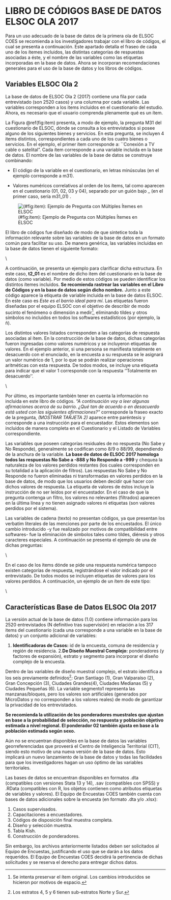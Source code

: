 # LIBRO DE CÓDIGOS BASE DE DATOS ELSOC OLA 2017

Para un uso adecuado de la base de datos de la primera ola de ELSOC COES se recomienda a los investigadores trabajar con el libro de códigos, el cual se presenta a continuación. Este apartado detalla el fraseo de cada uno de los ítemes incluidos, las distintas categorías de respuestas asociadas a éste, y el nombre de las variables como las etiquetas incorporadas en la base de datos. Ahora se incorporan recomendaciones generales para el uso de la base de datos y los libros de códigos.

## Variables ELSOC Ola 2

La base de datos de ELSOC Ola 2 (2017) contiene una fila por cada entrevistado (son 2520 casos) y una columna por cada variable. Las variables corresponden a los items incluidos en el cuestionario del estudio. Ahora, es necesario que el usuario comprenda plenamente qué es un ítem.

La Figura  \@ref(fig:item) presenta, a modo de ejemplo, la pregunta M31 del cuestionario de ELSOC, dónde se consulta a los entrevistados si posee alguno de los siguientes bienes y servicios. En esta pregunta, se incluyen 4 items distintos, correspondientes a cada uno de los cuatro bienes o servicios. En el ejemplo, el primer ítem corresponde a: ``Conexión a TV cable o satelital". Cada ítem corresponde a una variable incluida en la base de datos. El nombre de las variables de la base de datos se construye combinando:

- El código de la variable en el cuestionario, en letras minúsculas (en el ejemplo corresponde a m31).

- Valores numéricos correlativos al orden de los ítems, tal como aparecen en el cuestionario (01, 02, 03 y 04), separado por un guión bajo _ (en el primer caso, sería m31_01) .

![(#fig:item): Ejemplo de Pregunta con Múltiples Ítemes en ELSOC](/Users/Elisa/Documents/GitHub/Manuales-ELSOC/Imagenes/Figura_item.png)


El libro de códigos fue diseñado de modo de que sintetice toda la información relevante sobre las variables de la base de datos en un formato común para facilitar su uso. De manera genérica, las variables incluidas en la base de datos tienen el siguiente formato:

\noindent \fbox{
	\parbox{\textwidth}{
		\textbf{variableenbase} Fraseo completo de  la pregunta y/o el ítem. Incluyendo instrucciones específicas a éste. \textit{[Etiqueta de variable]}\\
		\vspace{0.1cm}\\
\begin{tabular}{l l l l}
	1&  Etiqueta categoría de respuesta 1 & Frec. Absoluta de 1 & \% correspondiente a 1\\
	2&  Etiqueta categoría de respuesta 2 & Frec. Absoluta de 2 & \% correspondiente a 2\\
	...&...&...&...\\
\end{tabular}		
	}
}
\vspace{0.1cm}\\


A continuación, se presenta un ejemplo para clarificar dicha estructura. En este caso, **t2_01** es el nombre de dicho item del cuestionario en la base de datos (como variable). Por medio de estos códigos se pueden identificar los distintos ítemes incluidos. **Se recomienda rastrear las variables en el Libro de Códigos y en la base de datos según dicho nombre.** Junto a este código aparece la etiqueta de variable incluida en la base de datos ELSOC. En este caso es *Este es el barrio ideal para mí*. Las etiquetas fueron diseñadas por el equipo ELSOC con el objetivo de describir de modo sucinto el fenómeno o dimensión a medir^[Se intenta preservar el ítem original. Los cambios introducidos se hicieron por motivos de espacio.], eliminando tildes y otros símbolos no incluidos en todos los softwares estadísticos (por ejemplo, la ñ).

Los distintos valores listados corresponden a las categorías de respuesta asociadas al ítem. En la construcción de la base de datos, dichas categorías fueron ingresadas como valores numéricos y se incluyeron etiquetas de valores. En el ejemplo anterior, si una persona se manifiesta totalmente en desacuerdo con el enunciado, en la encuesta a su respuesta se le asignará un valor numérico de 1, por lo que se podrán realizar operaciones aritméticas con esta respuesta. De todos modos, se incluye una etiqueta para indicar que el valor 1 corresponde con la respuesta ''Totalmente en desacuerdo''.

\noindent \fbox{
	\parbox{\textwidth}{
		\textbf{t2\_01} \textit{Este es el barrio ideal para mi}\\
		A continuación voy a leer algunas afirmaciones acerca de su barrio. ¿Qué tan de acuerdo o en desacuerdo está usted con las siguientes afirmaciones?  (MOSTRAR TARJETA 2) Este es el barrio ideal para mí. \\
		\vspace{0.1cm}\\
		\begin{tabular}{l l l l}
			
			1&Totalmente en desacuerdo       & 118 & 3.95\\
			2&En desacuerdo                  & 419 & 14.04\\
			3&Ni de acuerdo ni en desacuerdo & 399 & 13.37\\
			4&De acuerdo                     & 1621& 54.32\\
			5&Totalmente de acuerdo          & 426 & 14.28\\
			8& No sabe (no leer)             & 1   & 0.03\\
			9& No responde (no leer)         & 0   & 0.00\\
		\end{tabular}		
	}
}
\vspace{0.1cm}\\



Por último, es importante también tener en cuenta la información no incluida en este libro de códigos. *"A continuación voy a leer algunas afirmaciones acerca de su barrio. ¿Qué tan de acuerdo o en desacuerdo está usted con las siguientes afirmaciones?"* corresponde la fraseo exacto de la pregunta, *(MOSTRAR TARJETA 2)* aparece entre paréntesis y corresponde a una instrucción para el encuestador. Estos elementos son incluidos de manera completa en el Cuestionario y el Listado de Variables correspondiente.

Las variables que poseen categorías residuales de no respuesta (No Sabe y No Responde), generalmente se codifican como 8/9 o 88/99, dependiendo de la anchura de la variable. **La base de datos de ELSOC 2017 homologa todos las respuestas No Sabe a -888 y No Responde a -999** y chequea la naturaleza de los valores perdidos restantes (los cuales corresponden en su totalidad a la aplicación de filtros). Las respuestas No Sabe y No Responde no fueron eliminadas ni transformadas en valores perdidos en la base de datos,  de modo que los usuarios deben decidir qué hacer con dichos valores de respuesta. La etiqueta de valores de éstos incluye la instrucción de no ser leídos por el encuestador. En el caso de que la pregunta contenga un filtro, los valores no relevantes (filtrados) aparecen en la última línea y no tienen asignado valores ni etiquetas (son valores perdidos por el sistema).

Las variables de cadena (texto) no presentan códigos, ya que presentan los verbatim literales de las menciones por parte de los encuestados. El único cambio introducido -y fue realizado por motivos de compatibilidad entre softwares- fue la eliminación de símbolos tales como tildes, diéresis y otros caracteres especiales. A continuación se presenta el ejemplo de una de dichas preguntas:

\noindent \fbox{
	\parbox{\textwidth}{
		\textbf{c12\_09esp} A continuación le voy a leer una lista de organizaciones voluntarias. Para cada una de ellas, ¿podría decirme si es miembro activo, miembro inactivo, o no es miembro de estas organizaciones? \textbf{Otra, especifique:} \textit{[Especifique]}\\
		\vspace{0.1cm}\\
		Variable de Cadena (caracteres).
		\vspace{0.1cm}\\
	}
}
\vspace{0.1cm}\\

En el caso de los ítems dónde se pide una respuesta numérica tampoco existen categorías de respuesta, registrándose el valor indicado por el entrevistado. De todos modos se incluyen etiquetas de valores para los valores perdidos. A continuación, un ejemplo de un ítem de este tipo:

\noindent \fbox{
	\parbox{\textwidth}{

		\textbf{m37\_01} ¿Cuántos hijos hombres e hijas mujeres ha tenido usted en su vida? (Anote el número respectivo:) 1) Número de hijos hombres. \textit{[Numero de hijos hombres:]}\\
				\vspace{0.1cm}\\
		Respuesta Numérica\\
		88\hspace{0.8cm}   No sabe\\
		99\hspace{0.8cm}   No responde\\
				\vspace{0.1cm}\\
	}
}
\vspace{0.1cm}\\


## Características Base de Datos ELSOC Ola 2017

La versión actual de la base de datos (1.0) contiene información  para los 2520 entrevistados (N definitivo tras supervisión) en relación a los 317 items del cuestionario (cada una corresponde a una variable en la base de datos) y un conjunto adicional de variables:


1. **Identificadoras de Casos:** id de la encuesta, comuna de residencia y región de residencia. 
2.**De Diseño Muestral Complejo:** ponderadores (y factores de expansión), estrato y segmento para incorporar el diseño complejo de la encuesta. 

Dentro de las variables de diseño muestral complejo, el estrato identifica a los seis previamente definidos^[Los estratos 4, 5 y 6 tienen sub-estratos Norte y Sur.]: Gran Santiago (1), Gran Valparaíso (2), Gran Concepción (3), Ciudades Grandes(4), Ciudades Medianas (5) y Ciudades Pequeñas (6). La variable segmento1 representa las manzanas/bloques, pero los valores son artificiales (generados por MicroDatos y no corresponden a los valores reales) de modo de garantizar la privacidad de los entrevistados.

::: {.base}
**Se recomienda la utilización de los ponderadores muestrales que ajustan en base a la probabilidad de selección, no respuesta y población objetivo estimada a nivel regional. El ponderador 02 también ajusta en base a la población estimada según sexo.**
::: 

Aún no se encuentran disponibles en la base de datos las variables georreferenciadas que proveerá el Centro de Inteligencia Territorial (CIT), siendo esto motivo de una nueva versión de la base de datos. Esto implicará un nuevo lanzamiento de la base de datos y todas las facilidades para que los investigadores hagan un uso óptimo de las variables territoriales.

Las bases de datos se encuentran disponibles en formatos .dta (compatibles con versiones Stata 13 y 14), .sav (compatibles con SPSS) y .RData (compatibles con R, los objetos contienen como atributos etiquetas de variables y valores). El Equipo de Encuestas COES también cuenta con bases de datos adicionales sobre la encuesta (en formato .dta y/o .xlsx):

1. Casos supervisados.
2. Capacitaciones a encuestadores.
4. Códigos de disposición final muestra completa.
5. Diseño y selección muestra.
6. Tabla Kish.
7. Construcción de ponderadores.

Sin embargo, los archivos anteriormente listados deben ser solicitados al Equipo de Encuestas, justificando el uso que se darán a los datos requeridos. El Equipo de Encuestas COES decidirá la pertinencia de dichas solicitudes y se reserva el derecho para entregar dichos datos. 

